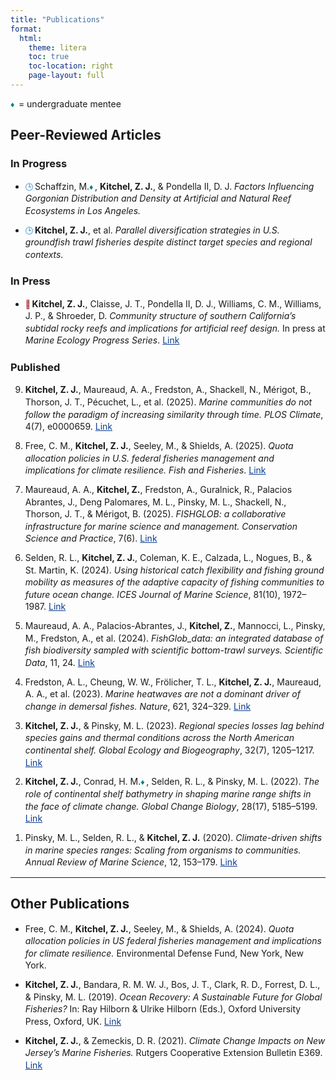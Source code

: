 ```yaml
---
title: "Publications"
format: 
  html:
    theme: litera
    toc: true
    toc-location: right
    page-layout: full
---
```


```{=html}
<style>
/* Publications page styling */
#publications li {
  margin-bottom: 0.8em;
  line-height: 1.4;
}

#publications a {
  color: #0b3d91; 
  text-decoration: underline;
}

/* Mentee icon style - teal/turquoise, consistent size */
.mentee-icon {
  font-size: 0.9em; 
  color: #008080;  /* teal/turquoise */
  margin-right: 0.2em;
}

/* Icons for In Progress and In Press */
.inprogress-icon {
  font-size: 0.9em;
  color: #0077b6;
  margin-right: 0.2em;
}

.inpress-icon {
  font-size: 0.9em;
  color: #9b2226;
  margin-right: 0.2em;
}
</style>
```
::: {#publications}
<!-- Mentee note at top -->

::: {style="margin-bottom:1em;"}
[♦]{.mentee-icon} = undergraduate mentee
:::

## Peer-Reviewed Articles

### In Progress

<ul>

<li>[🕒]{.inprogress-icon}Schaffzin, M.[♦]{.mentee-icon}, <strong>Kitchel, Z. J.</strong>, & Pondella II, D. J. <em>Factors Influencing Gorgonian Distribution and Density at Artificial and Natural Reef Ecosystems in Los Angeles.</em></li>

<li>[🕒]{.inprogress-icon}<strong>Kitchel, Z. J.</strong>, et al. <em>Parallel diversification strategies in U.S. groundfish trawl fisheries despite distinct target species and regional contexts.</em></li>

</ul>

### In Press

<ul>

<li>[📄]{.inpress-icon}<strong>Kitchel, Z. J.</strong>, Claisse, J. T., Pondella II, D. J., Williams, C. M., Williams, J. P., & Shroeder, D. <em>Community structure of southern California's subtidal rocky reefs and implications for artificial reef design.</em> In press at <em>Marine Ecology Progress Series</em>. <a href="https://www.int-res.com/abstracts/meps/prepress/meps14991" target="_blank">Link</a></li>

</ul>

### Published

<ol start="9" reversed>

<li><strong>Kitchel, Z. J.</strong>, Maureaud, A. A., Fredston, A., Shackell, N., Mérigot, B., Thorson, J. T., Pécuchet, L., et al. (2025). <em>Marine communities do not follow the paradigm of increasing similarity through time.</em> <em>PLOS Climate</em>, 4(7), e0000659. <a href="https://doi.org/10.1371/journal.pclm.0000659" target="_blank">Link</a></li>

<li>Free, C. M., <strong>Kitchel, Z. J.</strong>, Seeley, M., & Shields, A. (2025). <em>Quota allocation policies in U.S. federal fisheries management and implications for climate resilience.</em> <em>Fish and Fisheries</em>. <a href="https://doi.org/10.1111/faf.70000" target="_blank">Link</a></li>

<li>Maureaud, A. A., <strong>Kitchel, Z.</strong>, Fredston, A., Guralnick, R., Palacios Abrantes, J., Deng Palomares, M. L., Pinsky, M. L., Shackell, N., Thorson, J. T., & Mérigot, B. (2025). <em>FISHGLOB: a collaborative infrastructure for marine science and management.</em> <em>Conservation Science and Practice</em>, 7(6). <a href="https://doi.org/10.1111/csp2.70035" target="_blank">Link</a></li>

<li>Selden, R. L., <strong>Kitchel, Z. J.</strong>, Coleman, K. E., Calzada, L., Nogues, B., & St. Martin, K. (2024). <em>Using historical catch flexibility and fishing ground mobility as measures of the adaptive capacity of fishing communities to future ocean change.</em> <em>ICES Journal of Marine Science</em>, 81(10), 1972--1987. <a href="https://doi.org/10.1093/icesjms/fsae139" target="_blank">Link</a></li>

<li>Maureaud, A. A., Palacios-Abrantes, J., <strong>Kitchel, Z.</strong>, Mannocci, L., Pinsky, M., Fredston, A., et al. (2024). <em>FishGlob_data: an integrated database of fish biodiversity sampled with scientific bottom-trawl surveys.</em> <em>Scientific Data</em>, 11, 24. <a href="https://doi.org/10.1038/s41597-023-02866-w" target="_blank">Link</a></li>

<li>Fredston, A. L., Cheung, W. W., Frölicher, T. L., <strong>Kitchel, Z. J.</strong>, Maureaud, A. A., et al. (2023). <em>Marine heatwaves are not a dominant driver of change in demersal fishes.</em> <em>Nature</em>, 621, 324--329. <a href="https://www.nature.com/articles/s41586-023-06449-y" target="_blank">Link</a></li>

<li><strong>Kitchel, Z. J.</strong>, & Pinsky, M. L. (2023). <em>Regional species losses lag behind species gains and thermal conditions across the North American continental shelf.</em> <em>Global Ecology and Biogeography</em>, 32(7), 1205--1217. <a href="https://onlinelibrary.wiley.com/doi/10.1111/geb.13681" target="_blank">Link</a></li>

<li><strong>Kitchel, Z. J.</strong>, Conrad, H. M.[♦]{.mentee-icon}, Selden, R. L., & Pinsky, M. L. (2022). <em>The role of continental shelf bathymetry in shaping marine range shifts in the face of climate change.</em> <em>Global Change Biology</em>, 28(17), 5185--5199. <a href="https://onlinelibrary.wiley.com/doi/full/10.1111/gcb.16276" target="_blank">Link</a></li>

<li>Pinsky, M. L., Selden, R. L., & <strong>Kitchel, Z. J.</strong> (2020). <em>Climate-driven shifts in marine species ranges: Scaling from organisms to communities.</em> <em>Annual Review of Marine Science</em>, 12, 153--179. <a href="https://www.annualreviews.org/doi/abs/10.1146/annurev-marine-010419-010916" target="_blank">Link</a></li>

</ol>

------------------------------------------------------------------------

## Other Publications

<ul>

<li>Free, C. M., <strong>Kitchel, Z. J.</strong>, Seeley, M., & Shields, A. (2024). <em>Quota allocation policies in US federal fisheries management and implications for climate resilience.</em> Environmental Defense Fund, New York, New York.</li>

<li><strong>Kitchel, Z. J.</strong>, Bandara, R. M. W. J., Bos, J. T., Clark, R. D., Forrest, D. L., & Pinsky, M. L. (2019). <em>Ocean Recovery: A Sustainable Future for Global Fisheries?</em> In: Ray Hilborn & Ulrike Hilborn (Eds.), Oxford University Press, Oxford, UK. <a href="https://global.oup.com/academic/product/ocean-recovery-9780198839767" target="_blank">Link</a></li>

<li><strong>Kitchel, Z. J.</strong>, & Zemeckis, D. R. (2021). <em>Climate Change Impacts on New Jersey's Marine Fisheries.</em> Rutgers Cooperative Extension Bulletin E369. <a href="https://njaes.rutgers.edu/e369/" target="_blank">Link</a></li>

</ul>
:::
